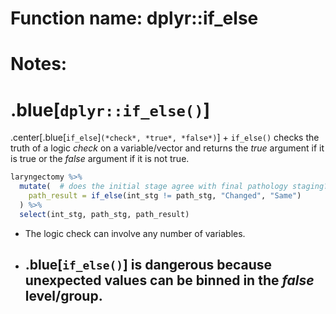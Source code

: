 # Function name: dplyr::if_else
# Notes:
# .blue[`dplyr::if_else()`]
.center[.blue[`if_else`]`(*check*, *true*, *false*)`]
+ `if_else()` checks the truth of a logic *check* on a variable/vector and returns the *true* argument if it is true or the *false* argument if it is not true.
```r
laryngectomy %>%
  mutate(  # does the initial stage agree with final pathology staging?
    path_result = if_else(int_stg != path_stg, "Changed", "Same")
  ) %>%
  select(int_stg, path_stg, path_result)
```
+ The logic check can involve any number of variables.
+ .blue[`if_else()`] is dangerous because unexpected values can be binned in the *false* level/group.
---